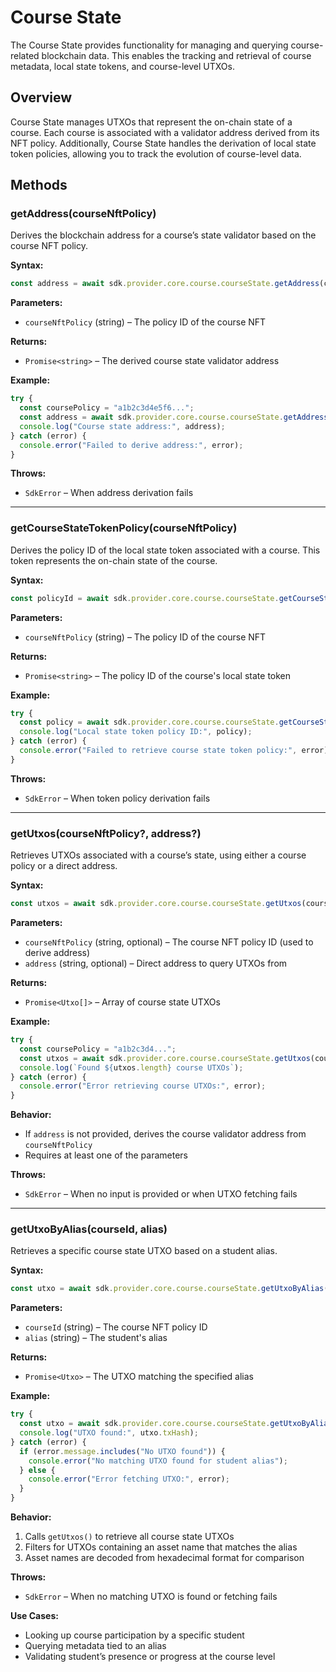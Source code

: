 # Course State

The Course State provides functionality for managing and querying course-related blockchain data. This enables the tracking and retrieval of course metadata, local state tokens, and course-level UTXOs.

## Overview

Course State manages UTXOs that represent the on-chain state of a course. Each course is associated with a validator address derived from its NFT policy. Additionally, Course State handles the derivation of local state token policies, allowing you to track the evolution of course-level data.

## Methods

### getAddress(courseNftPolicy)

Derives the blockchain address for a course’s state validator based on the course NFT policy.

**Syntax:**
```typescript
const address = await sdk.provider.core.course.courseState.getAddress(courseNftPolicy)
```

**Parameters:**
- `courseNftPolicy` (string) – The policy ID of the course NFT

**Returns:**
- `Promise<string>` – The derived course state validator address

**Example:**
```typescript
try {
  const coursePolicy = "a1b2c3d4e5f6...";
  const address = await sdk.provider.core.course.courseState.getAddress(coursePolicy);
  console.log("Course state address:", address);
} catch (error) {
  console.error("Failed to derive address:", error);
}
```

**Throws:**
- `SdkError` – When address derivation fails

---

### getCourseStateTokenPolicy(courseNftPolicy)

Derives the policy ID of the local state token associated with a course. This token represents the on-chain state of the course.

**Syntax:**
```typescript
const policyId = await sdk.provider.core.course.courseState.getCourseStateTokenPolicy(courseNftPolicy)
```

**Parameters:**
- `courseNftPolicy` (string) – The policy ID of the course NFT

**Returns:**
- `Promise<string>` – The policy ID of the course's local state token

**Example:**
```typescript
try {
  const policy = await sdk.provider.core.course.courseState.getCourseStateTokenPolicy("a1b2c3d4...");
  console.log("Local state token policy ID:", policy);
} catch (error) {
  console.error("Failed to retrieve course state token policy:", error);
}
```

**Throws:**
- `SdkError` – When token policy derivation fails

---

### getUtxos(courseNftPolicy?, address?)

Retrieves UTXOs associated with a course’s state, using either a course policy or a direct address.

**Syntax:**
```typescript
const utxos = await sdk.provider.core.course.courseState.getUtxos(courseNftPolicy?, address?)
```

**Parameters:**
- `courseNftPolicy` (string, optional) – The course NFT policy ID (used to derive address)
- `address` (string, optional) – Direct address to query UTXOs from

**Returns:**
- `Promise<Utxo[]>` – Array of course state UTXOs

**Example:**
```typescript
try {
  const coursePolicy = "a1b2c3d4...";
  const utxos = await sdk.provider.core.course.courseState.getUtxos(coursePolicy);
  console.log(`Found ${utxos.length} course UTXOs`);
} catch (error) {
  console.error("Error retrieving course UTXOs:", error);
}
```

**Behavior:**
- If `address` is not provided, derives the course validator address from `courseNftPolicy`
- Requires at least one of the parameters

**Throws:**
- `SdkError` – When no input is provided or when UTXO fetching fails

---

### getUtxoByAlias(courseId, alias)

Retrieves a specific course state UTXO based on a student alias.

**Syntax:**
```typescript
const utxo = await sdk.provider.core.course.courseState.getUtxoByAlias(courseId, alias)
```

**Parameters:**
- `courseId` (string) – The course NFT policy ID
- `alias` (string) – The student's alias

**Returns:**
- `Promise<Utxo>` – The UTXO matching the specified alias

**Example:**
```typescript
try {
  const utxo = await sdk.provider.core.course.courseState.getUtxoByAlias("a1b2c3d4...", "student123");
  console.log("UTXO found:", utxo.txHash);
} catch (error) {
  if (error.message.includes("No UTXO found")) {
    console.error("No matching UTXO found for student alias");
  } else {
    console.error("Error fetching UTXO:", error);
  }
}
```

**Behavior:**
1. Calls `getUtxos()` to retrieve all course state UTXOs
2. Filters for UTXOs containing an asset name that matches the alias
3. Asset names are decoded from hexadecimal format for comparison

**Throws:**
- `SdkError` – When no matching UTXO is found or fetching fails

**Use Cases:**
- Looking up course participation by a specific student  
- Querying metadata tied to an alias  
- Validating student’s presence or progress at the course level